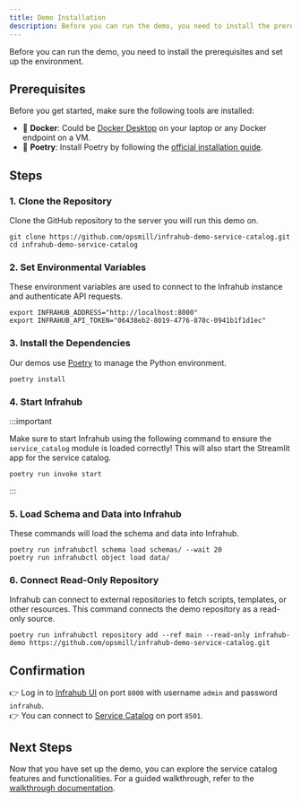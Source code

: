 ```yaml
---
title: Demo Installation
description: Before you can run the demo, you need to install the prerequisites and set up the environment.
---
```


Before you can run the demo, you need to install the prerequisites and set up the environment.

## Prerequisites

Before you get started, make sure the following tools are installed:

- 🐳 **Docker**: Could be [Docker Desktop](https://docs.docker.com/desktop/) on your laptop or any Docker endpoint on a VM.
- 🐍 **Poetry**: Install Poetry by following the [official installation guide](https://python-poetry.org/docs).

## Steps

### 1. Clone the Repository

Clone the GitHub repository to the server you will run this demo on.

```shell
git clone https://github.com/opsmill/infrahub-demo-service-catalog.git
cd infrahub-demo-service-catalog
```

### 2. Set Environmental Variables

These environment variables are used to connect to the Infrahub instance and authenticate API requests.

```shell
export INFRAHUB_ADDRESS="http://localhost:8000"
export INFRAHUB_API_TOKEN="06438eb2-8019-4776-878c-0941b1f1d1ec"
```

### 3. Install the Dependencies

Our demos use [Poetry](https://python-poetry.org/) to manage the Python environment.

```shell
poetry install
```

### 4. Start Infrahub

:::important

Make sure to start Infrahub using the following command to ensure the `service_catalog` module is loaded correctly! This will also start the Streamlit app for the service catalog.

```shell
poetry run invoke start
```

:::

### 5. Load Schema and Data into Infrahub

These commands will load the schema and data into Infrahub.

```shell
poetry run infrahubctl schema load schemas/ --wait 20
poetry run infrahubctl object load data/
```

### 6. Connect Read-Only Repository

Infrahub can connect to external repositories to fetch scripts, templates, or other resources. This command connects the demo repository as a read-only source.

```shell
poetry run infrahubctl repository add --ref main --read-only infrahub-demo https://github.com/opsmill/infrahub-demo-service-catalog.git
```

## Confirmation

👉 Log in to [Infrahub UI](http://localhost:8000/login) on port `8000` with username `admin` and password `infrahub`.  
👉 You can connect to [Service Catalog](http://localhost:8501/) on port `8501`.

## Next Steps

Now that you have set up the demo, you can explore the service catalog features and functionalities. For a guided walkthrough, refer to the [walkthrough documentation](walkthrough).
